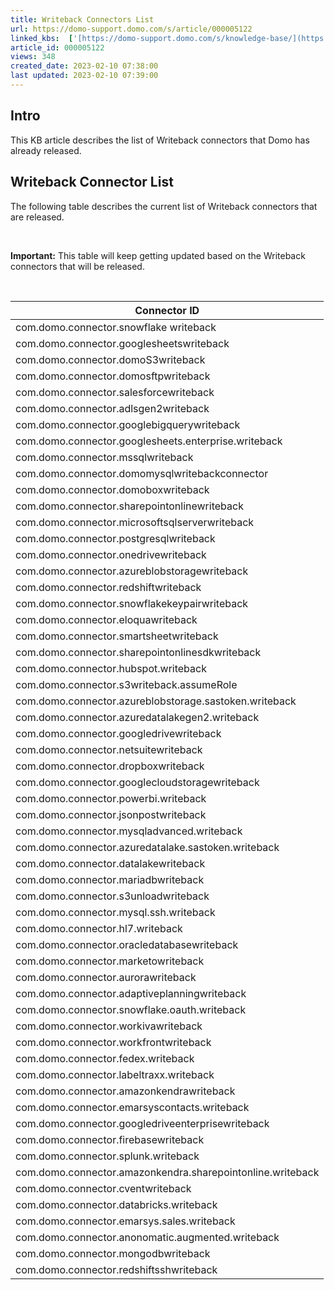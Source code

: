 ```yaml
---
title: Writeback Connectors List
url: https://domo-support.domo.com/s/article/000005122
linked_kbs:  ['[https://domo-support.domo.com/s/knowledge-base/](https://domo-support.domo.com/s/knowledge-base/)', '[https://domo-support.domo.com/s/](https://domo-support.domo.com/s/)', '[https://domo-support.domo.com/s/topic/0TO5w000000ZammGAC](https://domo-support.domo.com/s/topic/0TO5w000000ZammGAC)', '[https://domo-support.domo.com/s/topic/0TO5w000000ZanLGAS](https://domo-support.domo.com/s/topic/0TO5w000000ZanLGAS)', '[https://domo-support.domo.com/s/topic/0TO5w000000ZapVGAS](https://domo-support.domo.com/s/topic/0TO5w000000ZapVGAS)', '[https://domo-support.domo.com/s/article/000005122](https://domo-support.domo.com/s/article/000005122)', '[https://domo-support.domo.com/s/topic/0TO5w000000ZapVGAS/writeback-connectors](https://domo-support.domo.com/s/topic/0TO5w000000ZapVGAS/writeback-connectors)', '[https://domo-support.domo.com/s/article/360043429933](https://domo-support.domo.com/s/article/360043429933)', '[https://domo-support.domo.com/s/article/360043429953](https://domo-support.domo.com/s/article/360043429953)', '[https://domo-support.domo.com/s/article/360042925494](https://domo-support.domo.com/s/article/360042925494)', '[https://domo-support.domo.com/s/article/4408174643607](https://domo-support.domo.com/s/article/4408174643607)', '[https://domo-support.domo.com/s/article/360043429913](https://domo-support.domo.com/s/article/360043429913)', '[https://domo-support.domo.com/s/login/](https://domo-support.domo.com/s/login/)']
article_id: 000005122
views: 348
created_date: 2023-02-10 07:38:00
last updated: 2023-02-10 07:39:00
---
```




Intro
-----


This KB article describes the list of Writeback connectors that Domo has already released.


Writeback Connector List
------------------------


The following table describes the current list of Writeback connectors that are released.




 

**Important:** This table will keep getting updated based on the Writeback connectors that will be released.




 



| Connector ID |
| --- |
| com.domo.connector.snowflake writeback |
| com.domo.connector.googlesheetswriteback |
| com.domo.connector.domoS3writeback |
| com.domo.connector.domosftpwriteback |
| com.domo.connector.salesforcewriteback |
| com.domo.connector.adlsgen2writeback |
| com.domo.connector.googlebigquerywriteback |
| com.domo.connector.googlesheets.enterprise.writeback |
| com.domo.connector.mssqlwriteback |
| com.domo.connector.domomysqlwritebackconnector |
| com.domo.connector.domoboxwriteback |
| com.domo.connector.sharepointonlinewriteback |
| com.domo.connector.microsoftsqlserverwriteback |
| com.domo.connector.postgresqlwriteback |
| com.domo.connector.onedrivewriteback |
| com.domo.connector.azureblobstoragewriteback |
| com.domo.connector.redshiftwriteback |
| com.domo.connector.snowflakekeypairwriteback |
| com.domo.connector.eloquawriteback |
| com.domo.connector.smartsheetwriteback |
| com.domo.connector.sharepointonlinesdkwriteback |
| com.domo.connector.hubspot.writeback |
| com.domo.connector.s3writeback.assumeRole |
| com.domo.connector.azureblobstorage.sastoken.writeback |
| com.domo.connector.azuredatalakegen2.writeback |
| com.domo.connector.googledrivewriteback |
| com.domo.connector.netsuitewriteback |
| com.domo.connector.dropboxwriteback |
| com.domo.connector.googlecloudstoragewriteback |
| com.domo.connector.powerbi.writeback |
| com.domo.connector.jsonpostwriteback |
| com.domo.connector.mysqladvanced.writeback |
| com.domo.connector.azuredatalake.sastoken.writeback |
| com.domo.connector.datalakewriteback |
| com.domo.connector.mariadbwriteback |
| com.domo.connector.s3unloadwriteback |
| com.domo.connector.mysql.ssh.writeback |
| com.domo.connector.hl7.writeback |
| com.domo.connector.oracledatabasewriteback |
| com.domo.connector.marketowriteback |
| com.domo.connector.aurorawriteback |
| com.domo.connector.adaptiveplanningwriteback |
| com.domo.connector.snowflake.oauth.writeback |
| com.domo.connector.workivawriteback |
| com.domo.connector.workfrontwriteback |
| com.domo.connector.fedex.writeback |
| com.domo.connector.labeltraxx.writeback |
| com.domo.connector.amazonkendrawriteback |
| com.domo.connector.emarsyscontacts.writeback |
| com.domo.connector.googledriveenterprisewriteback |
| com.domo.connector.firebasewriteback |
| com.domo.connector.splunk.writeback |
| com.domo.connector.amazonkendra.sharepointonline.writeback |
| com.domo.connector.cventwriteback |
| com.domo.connector.databricks.writeback |
| com.domo.connector.emarsys.sales.writeback |
| com.domo.connector.anonomatic.augmented.writeback |
| com.domo.connector.mongodbwriteback |
| com.domo.connector.redshiftsshwriteback |

